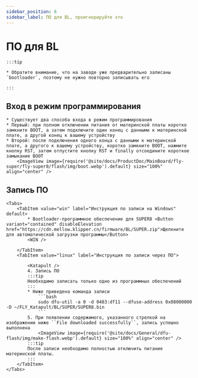```yaml
---
sidebar_position: 6
sidebar_label: ПО для BL, проигнорируйте это
---
```







# ПО для BL

    :::tip

    * Обратите внимание, что на заводе уже предварительно записаны `bootloader`, поэтому не нужно повторно записывать его

    :::

## Вход в режим программирования


    * Существует два способа входа в режим программирования
    * Первый: при полном отключении питания от материнской платы коротко замкните BOOT, а затем подключите один конец с данными к материнской плате, а другой конец к вашему устройству
    * Второй: после подключения одного конца с данными к материнской плате, а другого к вашему устройству, коротко замкните BOOT, нажмите кнопку RST, затем отпустите кнопку RST и finally отсоедините короткое замыкание BOOT
        <ImageView image={require('@site/docs/ProductDoc/MainBoard/fly-super/fly-super8/flash/img/boot.webp').default} size="100%" align="center" />

## Запись ПО

    <Tabs>
        <TabItem value="win" label="Инструкция по записи на Windows" default>
            * Bootloader-программное обеспечение для SUPER8 <Button variant="contained" disableElevation href="https://cdn.mellow.klipper.cn/firmware/BL/SUPER.zip">Щелкните для автоматической загрузки программы</Button>
            <WIN />
            
        </TabItem>
        <TabItem value="linux" label="Инструкция по записи через ПО">
            
            <Katapult />
            4. Запись ПО
            :::tip
            Необходимо записать только одно из программных обеспечений
            :::
            * Ниже приведена команда записи
                ```bash
                sudo dfu-util -a 0 -d 0483:df11 --dfuse-address 0x08000000 -D ~/FLY_Katapult/BL/SUPER/SUPER8.bin
                ```
            5. При появлении содержимого, указанного стрелкой на изображении ниже ``File downloaded successfully``, запись успешно выполнена
                <ImageView image={require('@site/docs/General/dfu-flash/img/make-flash.webp').default} size="100%" align="center" />
            :::tip
            После записи необходимо полностью отключить питание материнской платы.
            :::
        </TabItem>
    </Tabs>
